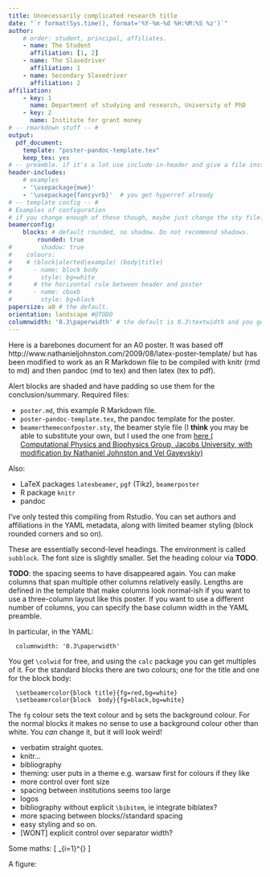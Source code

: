 ```yaml
---
title: Unnecessarily complicated research title
date: "`r format(Sys.time(), format='%Y-%m-%d %H:%M:%S %z')`"
author:
    # order: student, principal, affiliates.
    - name: The Student
      affiliation: [1, 2]
    - name: The Slavedriver
      affiliation: 1
    - name: Secondary Slavedriver
      affiliation: 2
affiliation:
    - key: 1
      name: Department of studying and research, University of PhD
    - key: 2
      name: Institute for grant money
# -- rmarkdown stuff -- #
output:
  pdf_document:
    template: "poster-pandoc-template.tex"
    keep_tex: yes
# -- preamble. if it's a lot use include-in-header and give a file instead -- #
header-includes:
    # examples
    - '\usepackage{mwe}'
    - '\usepackage{fancyvrb}'  # you get hyperref already
# -- template config -- #
# Examples of configuration
# if you change enough of these though, maybe just change the sty file.
beamerconfig:
    blocks: # default rounded, no shadow. Do not recommend shadows.
        rounded: true
#        shadow: true
#    colours:
#    # (block|alerted|example) (body|title)
#      - name: block body
#        style: bg=white 
#      # the horizontal rule between header and poster
#      - name: cboxb
#        style: bg=black
papersize: a0 # the default.
orientation: landscape #@TODO
columnwidth: '0.3\paperwidth' # the default is 0.3\textwidth and you get \colwid set to it.
---
```

<!--
%-----------------------------------------------------------
% When including a figure in your poster, be sure that the commands are typed in the following order:
% \Begin{figure}
% \includegraphics[...]{...}
% \caption{...}
% \End{figure}
% That is, put the \caption after the \includegraphics
%-----------------------------------------------------------
-->
\nopandoc{\begin{columns}[t]} <!-- align top. If I use Begin, pandoc takes the [t] ... -->
\Begin{column}{\colwid}
<!--  --------------------- -->
\Begin{alertblock}{Summary}
Here is a barebones document for an A0 poster.
It was based off http://www.nathanieljohnston.com/2009/08/latex-poster-template/ but has been modified to work as an R Markdown file to be compiled with knitr (rmd to md) and then pandoc (md to tex) and then latex (tex to pdf).

Alert blocks are shaded and have padding so use them for the conclusion/summary.
\End{alertblock}
<!--  --------------------- -->
\Begin{block}{The Setup}
Required files:

* `poster.md`, this example R Markdown file.
* `poster-pandoc-template.tex`, the pandoc template for the poster.
* `beamerthemeconfposter.sty`, the beamer style file (I **think** you may be able to substitute your own, but I used the one from [here (
Computational Physics and Biophysics Group, Jacobs University, with modification by Nathaniel Johnston and Vel Gayevskiy)](https://www.overleaf.com/latex/templates/landscape-beamer-poster-template/vjpmsxxdvtqk)
     
Also: 

* LaTeX packages `latexbeamer`, `pgf` (Tikz), `beamerposter`
* R package `knitr`
* pandoc

I've only tested this compiling from Rstudio.
  You can set authors and affiliations in the YAML metadata, along with limited beamer styling (block rounded corners and so on).
  
\Begin{subblock}{Subblocks}
These are essentially second-level headings. The environment is called `subblock`.
The font size is slightly smaller. Set the heading colour via **TODO**.

**TODO**: the spacing seems to have disappeared again.
\End{subblock}
\End{block}
\End{column}
<!--  --------------------- -->
<!-- Second column. spanning two columns -->
<!--  --------------------- -->
<!-- column spanning two columns. -->
\Begin{column}{2\colwid}
\Begin{block}{Altering Column Spans}
You can make columns that span multiple other columns relatively easily. Lengths are defined in the template that make columns look normal-ish if you want to use a three-column layout like this poster. If you want to use a different number of columns, you can specify the base column width in the YAML preamble.

In particular, in the YAML:

~~~
  columnwidth: '0.3\paperwidth'
~~~
      
You get `\colwid` for free, and using the `calc` package you can get multiples of it.
\End{block}
<!--  --------------------- -->
<!-- split up the 2-col wide column --> 
<!--  --------------------- -->
\nopandoc{\Begin{columns}[t,totalwidth=2\colwid]}
<!--  --------------------- -->
<!-- Second column -->
<!--  --------------------- -->
\Begin{column}{\colwid}
\Begin{block}{Block Colours}
For the standard blocks there are two colours; one for the title and one for the block body:

      \setbeamercolor{block title}{fg=red,bg=white}
      \setbeamercolor{block  body}{fg=black,bg=white}

The `fg` colour sets the text colour and `bg` sets the background colour.
For the normal blocks it makes no sense to use a background colour other than white. You *can* change it, but it will look weird!
\End{block}<!-- Block colours -->
<!--  --------------------- -->
\Begin{block}{Todo}

* verbatim straight quotes.
* knitr...
* bibliography
* theming: user puts in a theme e.g. warsaw first for colours if they like
* more control over font size
* spacing between institutions seems too large
* logos
* bibliography without explicit `\bibitem`, ie integrate biblatex?
* more spacing between blocks//standard spacing
* easy styling and so on.
* [WONT] explicit control over separator width?

\End{block}

<!--  --------------------- -->
\begin{block}{References}
Some references:
\small{\begin{thebibliography}{99}%@TODO incorporate with a bibtex
  \bibitem{KLPL06} D.~W. Kribs, R. Laflamme, D. Poulin, M. Lesosky, Quantum Inf. \& Comp. \textbf{6} (2006), 383-399.
  \bibitem{zanardi97} P. Zanardi, M. Rasetti, Phys. Rev. Lett. \textbf{79},  3306 (1997).
\end{thebibliography}}
\end{block} <!-- references -->
\End{column}
<!--  --------------------- -->
<!-- Third column -->
<!--  --------------------- -->
\Begin{column}{\colwid}
\Begin{block}{Demo}
Some maths:
\[
\sum_{i=1}^{\infty} \frac{1}{i}\text{ does not converge.}
\]

A figure:
\begin{figure}
  \includegraphics[width=\colwid]{example-image}
  \caption{A caption.}
\end{figure}
\End{block}
\End{column}
\End{columns} <!-- end 2-column split -->
\End{column}
\End{columns}
